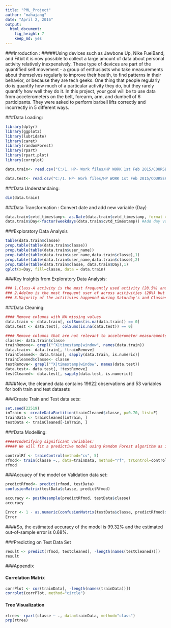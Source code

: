 ```yaml
---
title: "PML_Project"
author: "mahajang"
date: "April 2, 2016"
output: 
  html_document: 
    fig_height: 7
    keep_md: yes
---
```


###Inroduction : 
#####Using devices such as Jawbone Up, Nike FuelBand, and Fitbit it is now possible to collect a large amount of data about personal activity relatively inexpensively. These type of devices are part of the quantified self movement - a group of enthusiasts who take measurements about themselves regularly to improve their health, to find patterns in their behavior, or because they are tech geeks. One thing that people regularly do is quantify how much of a particular activity they do, but they rarely quantify how well they do it. In this project, your goal will be to use data from accelerometers on the belt, forearm, arm, and dumbell of 6 participants. They were asked to perform barbell lifts correctly and incorrectly in 5 different ways.

###Data Loading:
```r
library(dplyr)
library(ggplot2)
library(lubridate)
library(caret)
library(randomForest)
library(rpart)
library(rpart.plot)
library(corrplot)

data.train<- read.csv("C:/1. HP- Work files/HP WORK 1st Feb 2015/COURSERA_COURSES/8. Machine_Learning/Week4_Assignment/pml-training.csv", na.strings = c("NA", "#DIV/0!", ""))

data.test<- read.csv("C:/1. HP- Work files/HP WORK 1st Feb 2015/COURSERA_COURSES/8. Machine_Learning/Week4_Assignment/pml-testing.csv", na.strings = c("NA", "#DIV/0!", ""))

```

###Data Understandaing:
```r
dim(data.train)
```

###Data Transformation : Convert date and add new variable (Day)
```r
data.train$cvtd_timestamp<- as.Date(data.train$cvtd_timestamp, format = "%m/%d/%Y %H:%M")
data.train$Day<-factor(weekdays(data.train$cvtd_timestamp)) #Add day variable
```

###Exploratory Data Analysis
```r
table(data.train$classe) 
prop.table(table(data.train$classe)) 
prop.table(table(data.train$user_name)) 
prop.table(table(data.train$user_name,data.train$classe),1) 
prop.table(table(data.train$user_name,data.train$classe),2) 
prop.table(table(data.train$classe, data.train$Day),1) 
qplot(x=Day, fill=classe, data = data.train)
```

###Key Insights from Exploratory Data Analysis:
```r
### 1.Class-A activity is the most frequently used activity (28.5%) and is most frequently used by user-Jeremy
### 2.Adelmo is the most frequent user of across acitivities (20%) but he uses Class "C" activity most frequently.
### 3.Majority of the actitivies happened during Saturday's and Classes A and B are the most frequently used activites.
```

###Data Cleaning:
```r
#### Remove columns with NA missing values
data.train <- data.train[, colSums(is.na(data.train)) == 0]
data.test <- data.test[, colSums(is.na(data.test)) == 0] 

#### Remove columns that are not relevant to accelerometer measurements.
classe<- data.train$classe
trainRemove<- grepl("^X|timestamp|window", names(data.train))
data.train<- data.train[, !trainRemove]
trainCleaned<- data.train[, sapply(data.train, is.numeric)]
trainCleaned$classe<- classe
testRemove<- grepl("^X|timestamp|window", names(data.test))
data.test<- data.test[, !testRemove]
testCleaned<- data.test[, sapply(data.test, is.numeric)]
```

####Now, the cleaned data contains 19622 observations and 53 variables for both train and test datasets

###Create Train and Test data sets:
```r
set.seed(22519)
inTrain <- createDataPartition(trainCleaned$classe, p=0.70, list=F)
trainData <- trainCleaned[inTrain, ]
testData <- trainCleaned[-inTrain, ]
```

###Data Modelling:
```r
#####Indetifying significant variables:
##### We will fit a predictive model using Random Forest algorithm as it gives important variables and removes multicollinearity  and outliers. We will also use 5-fold cross validation when applying the algorithm.

controlRf <- trainControl(method="cv", 5)
rfmod<- train(classe ~., data=trainData, method="rf", trControl=controlRf, importance=TRUE, ntree=100)
rfmod
```

###Accuacy of the model on Validation data set:
```r
predictRfmod<- predict(rfmod, testData)
confusionMatrix(testData$classe, predictRfmod)

accuracy <- postResample(predictRfmod, testData$classe)
accuracy

Error <- 1 - as.numeric(confusionMatrix(testData$classe, predictRfmod)$overall[1])
Error
```
####So, the estimated accuracy of the model is 99.32% and the estimated out-of-sample error is 0.68%.


###Predicting on Test Data Set
```r
result <- predict(rfmod, testCleaned[, -length(names(testCleaned))])
result
```

###Appendix

#### Correlation Matrix
```r
corrPlot <- cor(trainData[, -length(names(trainData))])
corrplot(corrPlot, method="circle")
```

#### Tree Visualization
```r
rtree<- rpart(classe ~ ., data=trainData, method="class")
prp(rtree)
```
